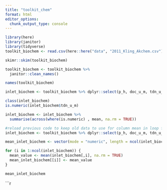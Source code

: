 ```yaml
---
title: "toolkit_chem"
format: html
editor_options: 
  chunk_output_type: console
---
```


```r
library(here)
library(janitor)
library(tidyverse)
toolkit_biochem <- read.csv(here::here("data", "2011_Kling_Akchem.csv"), na.strings = c(".", "NA"))

skimr::skim(toolkit_biochem)

toolkit_biochem <- toolkit_biochem %>% 
  janitor::clean_names()

names(toolkit_biochem)

inlet_biochem <- toolkit_biochem %>% dplyr::select(p_h, doc_u_m, tdn_u_m)

class(inlet_biochem)
is.numeric(inlet_biochem$tdn_u_m)

inlet_biochem <- inlet_biochem %>%
  summarise(across(where(is.numeric) , mean, na.rm = TRUE))

#reload previous code to keep old data to use for column mean in loop function
inlet_biochem <- toolkit_biochem %>% dplyr::select(p_h, doc_u_m, tdn_u_m)
```


```r
mean_inlet_biochem <- vector(mode = "numeric", length = ncol(inlet_biochem))

for (i in 1:ncol(inlet_biochem)) {
  mean_value <- mean(inlet_biochem[,i], na.rm = TRUE) 
  mean_inlet_biochem[[i]] <- mean_value
}

mean_inlet_biochem
```


```r
